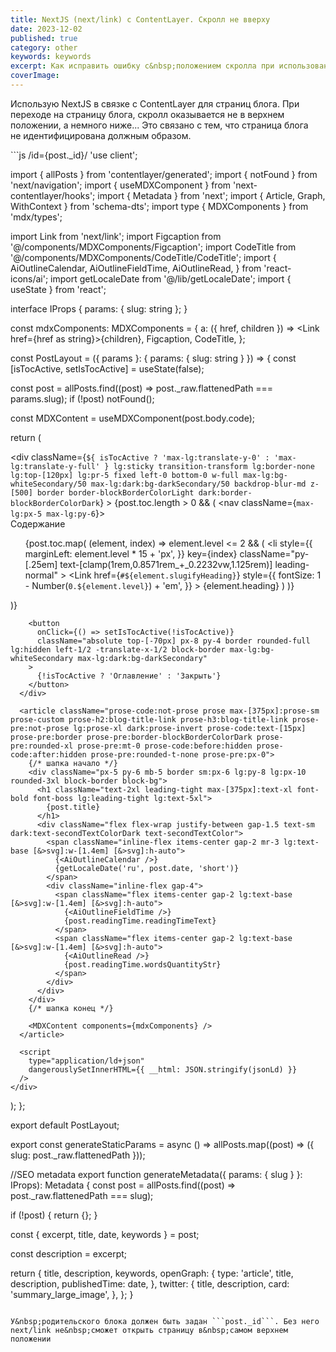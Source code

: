 ```yaml
---
title: NextJS (next/link) c ContentLayer. Скролл не вверху
date: 2023-12-02
published: true
category: other
keywords: keywords
excerpt: Как исправить ошибку с&nbsp;положением скролла при использовании NextJS (next/link) и&nbsp;ContentLayer
coverImage: 
---
```


Использую NextJS в&nbsp;связке с&nbsp;ContentLayer для страниц блога. При переходе на&nbsp;страницу блога, скролл оказывается не&nbsp;в&nbsp;верхнем положении, а&nbsp;немного ниже... Это связано с&nbsp;тем, что страница блога не&nbsp;идентифицирована должным образом.

<CodeTitle title='app/blog/[…slug]/page.tsx' lang='js' />
```js /id={post._id}/
'use client';

import { allPosts } from 'contentlayer/generated';
import { notFound } from 'next/navigation';
import { useMDXComponent } from 'next-contentlayer/hooks';
import { Metadata } from 'next';
import { Article, Graph, WithContext } from 'schema-dts';
import type { MDXComponents } from 'mdx/types';

import Link from 'next/link';
import Figcaption from '@/components/MDXComponents/Figcaption';
import CodeTitle from '@/components/MDXComponents/CodeTitle/CodeTitle';
import {
  AiOutlineCalendar,
  AiOutlineFieldTime,
  AiOutlineRead,
} from 'react-icons/ai';
import getLocaleDate from '@/lib/getLocaleDate';
import { useState } from 'react';

interface IProps {
  params: { slug: string };
}

const mdxComponents: MDXComponents = {
  a: ({ href, children }) => <Link href={href as string}>{children}</Link>,
  Figcaption,
  CodeTitle,
};

const PostLayout = ({ params }: { params: { slug: string } }) => {
  const [isTocActive, setIsTocActive] = useState(false);

  const post = allPosts.find((post) => post._raw.flattenedPath === params.slug);
  if (!post) notFound();

  const MDXContent = useMDXComponent(post.body.code);

  return (
    <div
      className="grid grid-cols-1 lg:items-start lg:grid-cols-[25%_1fr]"
      id={post._id}
    >
      <div
        className={`${
          isTocActive ? 'max-lg:translate-y-0' : 'max-lg:translate-y-full'
        } lg:sticky transition-transform lg:border-none lg:top-[120px] lg:pr-5 fixed left-0 bottom-0 w-full max-lg:bg-whiteSecondary/50 max-lg:dark:bg-darkSecondary/50 backdrop-blur-md z-[500] border border-blockBorderColorLight dark:border-blockBorderColorDark`}
      >
        {post.toc.length > 0 && (
          <nav className={`max-lg:px-5 max-lg:py-6`}>
            <div className="mb-1 mt-[7px] text-sm font-medium">Содержание</div>
            <ul className="max-h-[70vh] overflow-y-auto py-2 text-sm text-secondTextColor dark:text-secondTextColorDark max-lg:color-inherit max-lg:max-h-[50%] overflow-auto">
              {post.toc.map(
                (element, index) =>
                  element.level <= 2 && (
                    <li
                      style={{
                        marginLeft: element.level * 15 + 'px',
                      }}
                      key={index}
                      className="py-[.25em] text-[clamp(1rem,0.8571rem_+_0.2232vw,1.125rem)] leading-normal"
                    >
                      <Link
                        href={`#${element.slugifyHeading}`}
                        style={{
                          fontSize: 1 - Number(`0.${element.level}`) + 'em',
                        }}
                      >
                        {element.heading}
                      </Link>
                    </li>
                  )
              )}
            </ul>
          </nav>
        )}

        <button
          onClick={() => setIsTocActive(!isTocActive)}
          className="absolute top-[-70px] px-8 py-4 border rounded-full lg:hidden left-1/2 -translate-x-1/2 block-border max-lg:bg-whiteSecondary max-lg:dark:bg-darkSecondary"
        >
          {!isTocActive ? 'Оглавление' : 'Закрыть'}
        </button>
      </div>

      <article className="prose-code:not-prose prose max-[375px]:prose-sm prose-custom prose-h2:blog-title-link prose-h3:blog-title-link prose-pre:not-prose lg:prose-xl dark:prose-invert prose-code:text-[15px] prose-pre:border prose-pre:border-blockBorderColorDark prose-pre:rounded-xl prose-pre:mt-0 prose-code:before:hidden prose-code:after:hidden prose-pre:rounded-t-none prose-pre:px-0">
        {/* шапка начало */}
        <div className="px-5 py-6 mb-5 border sm:px-6 lg:py-8 lg:px-10 rounded-3xl block-border block-bg">
          <h1 className="text-2xl leading-tight max-[375px]:text-xl font-bold font-boss lg:leading-tight lg:text-5xl">
            {post.title}
          </h1>
          <div className="flex flex-wrap justify-between gap-1.5 text-sm dark:text-secondTextColorDark text-secondTextColor">
            <span className="inline-flex items-center gap-2 mr-3 lg:text-base [&>svg]:w-[1.4em] [&>svg]:h-auto">
              {<AiOutlineCalendar />}
              {getLocaleDate('ru', post.date, 'short')}
            </span>
            <div className="inline-flex gap-4">
              <span className="flex items-center gap-2 lg:text-base [&>svg]:w-[1.4em] [&>svg]:h-auto">
                {<AiOutlineFieldTime />}
                {post.readingTime.readingTimeText}
              </span>
              <span className="flex items-center gap-2 lg:text-base [&>svg]:w-[1.4em] [&>svg]:h-auto">
                {<AiOutlineRead />}
                {post.readingTime.wordsQuantityStr}
              </span>
            </div>
          </div>
        </div>
        {/* шапка конец */}

        <MDXContent components={mdxComponents} />
      </article>

      <script
        type="application/ld+json"
        dangerouslySetInnerHTML={{ __html: JSON.stringify(jsonLd) }}
      />
    </div>
  );
};

export default PostLayout;

export const generateStaticParams = async () =>
  allPosts.map((post) => ({ slug: post._raw.flattenedPath }));

//SEO metadata
export function generateMetadata({ params: { slug } }: IProps): Metadata {
  const post = allPosts.find((post) => post._raw.flattenedPath === slug);

  if (!post) {
    return {};
  }

  const { excerpt, title, date, keywords } = post;

  const description = excerpt;

  return {
    title,
    description,
    keywords,
    openGraph: {
      type: 'article',
      title,
      description,
      publishedTime: date,
    },
    twitter: {
      title,
      description,
      card: 'summary_large_image',
    },
  };
}
```

У&nbsp;родительского блока должен быть задан ```post._id```. Без него next/link не&nbsp;сможет открыть страницу в&nbsp;самом верхнем положении